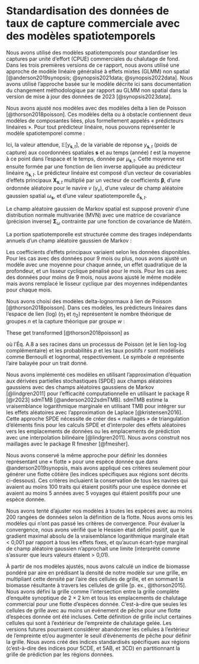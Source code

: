 # Standardisation des données de taux de capture commerciale avec des modèles spatiotemporels {#app:cpue}

Nous avons utilisé des modèles spatiotemporels pour standardiser les captures par unité d'effort (CPUE) commerciales du chalutage de fond. 
Dans les trois premières versions de ce rapport, nous avons utilisé une approche de modèle linéaire généralisé à effets mixtes (GLMM) non spatial [@anderson2019synopsis; @synopsis2021data; @synopsis2022data].
Nous avons utilisé l'approche basée sur le modèle décrite ici sans documentation du changement méthodologique par rapport au GLMM non spatial dans la version de mise à jour des données de 2023 [@synopsis2023data].

Nous avons ajusté nos modèles avec des modèles delta à lien de Poisson [@thorson2018poisson].
Ces modèles delta ou à obstacle contiennent deux modèles de composantes liées, plus formellement appelés « prédicteurs linéaires ».
Pour tout prédicteur linéaire, nous pouvons représenter le modèle spatiotemporel comme :

\begin{align}
\mathbb{E}[y_{\boldsymbol{s},t}] &= \mu_{\boldsymbol{s},t},\\
\mu_{\boldsymbol{s},t} &=
\exp \left( \eta_{\boldsymbol{s}, t} \right),\\
\eta_{\boldsymbol{s}, t} &=
\boldsymbol{X}_{\boldsymbol{s},t} \boldsymbol{\beta} +
\gamma_v +
\omega_{\boldsymbol{s}} +
\delta_{\boldsymbol{s},t}
\end{align}

Ici, la valeur attendue, $\mathbb{E}[y_{\boldsymbol{s},t}]$, de la variable de réponse
$y_{\boldsymbol{s},t}$ (poids de capture) aux coordonnées spatiales $\boldsymbol{s}$ et au temps
(année) $t$ est la moyenne à ce point dans l'espace et le temps, donnée par $\mu_{\boldsymbol{s},t}$.
Cette moyenne est ensuite formée par une fonction de lien inverse appliquée au prédicteur linéaire $\eta_{\boldsymbol{s},t}$.
Le prédicteur linéaire est composé d'un vecteur de covariables d'effets principaux $\boldsymbol{X}_{\boldsymbol{s},t}$ multiplié par un vecteur de coefficients $\boldsymbol{\beta}$,
d'une ordonnée aléatoire pour le navire $v$ ($\gamma_v$),
d'une valeur de champ aléatoire gaussien spatial $\omega_{\boldsymbol{s}}$, et
d'une valeur spatiotemporelle $\delta_{\boldsymbol{s},t}$.

<!-- and an "offset" $O_{\boldsymbol{s},t}$. -->
<!-- The offset is effectively a covariate with a coefficient fixed at 1 and allows us to control for (log) hours fished. -->

Le champ aléatoire gaussien de Markov spatial est supposé provenir d'une distribution normale multivariée (MVN) avec une matrice de covariance (précision inverse) $\boldsymbol{\Sigma}_{\omega}$ contrainte par une fonction de covariance de Matérn.

\begin{equation}
\boldsymbol{\omega} \sim \operatorname{MVNormal} (\boldsymbol{0}, \boldsymbol{\Sigma}_{\omega}).
\end{equation}

La portion spatiotemporelle est structurée comme des tirages indépendants annuels d'un champ aléatoire gaussien de Markov :

\begin{equation}
\boldsymbol{\epsilon_{t}} \sim \operatorname{MVNormal} \left(\boldsymbol{0}, \boldsymbol{\Sigma}_{\epsilon} \right).
\end{equation}

Les coefficients d'effets principaux variaient selon les données disponibles.
Pour les cas avec des données pour 9 mois ou plus, nous avons ajusté un modèle avec une moyenne pour chaque année, un effet quadratique de la profondeur, et un lisseur cyclique pénalisé pour le mois.
Pour les cas avec des données pour moins de 9 mois, nous avons ajusté le même modèle mais avons remplacé le lisseur cyclique par des moyennes indépendantes pour chaque mois.

Nous avons choisi des modèles delta-lognormaux à lien de Poisson [@thorson2018poisson].
Dans ces modèles, les prédicteurs linéaires dans l'espace de lien (log) ($\eta_1$ et $\eta_2$) représentent le nombre théorique de groupes $n$ et la capture théorique par groupe $w$ :

\begin{align}
\log (n) &= \eta_1,\\
\log (w) &= \eta_2.
\end{align}

These get transformed [@thorson2018poisson] as

\begin{align}
p &= 1 - \exp(- a \cdot n),\\
r &= \frac{n w}{p},
\end{align}

où l'Éq. A.8 a ses racines dans un processus de Poisson (et le lien log-log complémentaire) et les probabilités $p$ et les taux positifs $r$ sont modélisés comme Bernoulli et lognormal, respectivement. Le symbole $a$ représente l'aire balayée pour un trait donné.

Nous avons implémenté ces modèles en utilisant l'approximation d'équation aux dérivées partielles stochastiques (SPDE) aux champs aléatoires gaussiens avec des champs aléatoires gaussiens de Markov [@lindgren2011] pour l'efficacité computationnelle en utilisant le package R [@r2023] sdmTMB [@anderson2022sdmTMB].
sdmTMB estime la vraisemblance logarithmique marginale en utilisant TMB pour intégrer sur les effets aléatoires avec l'approximation de Laplace [@kristensen2016].
Cette approche SPDE nécessite de créer des « maillages » de triangulation d'éléments finis pour les calculs SPDE et d'interpoler des effets aléatoires vers les emplacements de données ou les emplacements de prédiction avec une interpolation bilinéaire [@lindgren2011].
Nous avons construit nos maillages avec le package R fmesher [@fmesher].

Nous avons conservé la même approche pour définir les données représentant une « flotte » pour une espèce donnée que dans @anderson2019synopsis, mais avons appliqué ces critères seulement pour générer une flotte côtière (les indices spécifiques aux régions sont décrits ci-dessous).
Ces critères incluaient la conservation de tous les navires qui
avaient au moins 100 traits qui étaient positifs pour une espèce donnée et
avaient au moins 5 années avec 5 voyages qui étaient positifs pour une espèce donnée.

Nous avons tenté d'ajuster nos modèles à toutes les espèces avec au moins 200 rangées de données selon la définition de la flotte.
Nous avons omis les modèles qui n'ont pas passé les critères de convergence. Pour évaluer la convergence, nous avons vérifié que le Hessien était défini positif, que le gradient maximal absolu de la vraisemblance logarithmique marginale était $<$ 0,001 par rapport à tous les effets fixes, et qu'aucun écart-type marginal de champ aléatoire gaussien n'approchait une limite (interprété comme s'assurer que leurs valeurs étaient $>$ 0,01).

À partir de nos modèles ajustés, nous avons calculé un indice de biomasse pondéré par aire en prédisant la densité de notre modèle sur une grille, en multipliant cette densité par l'aire des cellules de grille, et en sommant la biomasse résultante à travers les cellules de grille [p. ex., @thorson2015].
Nous avons défini la grille comme l'intersection entre la grille complète d'enquête synoptique de 2 $\times$ 2 km et tous les emplacements de chalutage commercial pour une flotte d'espèces donnée. C'est-à-dire que seules les cellules de grille avec au moins un événement de pêche pour une flotte d'espèces donnée ont été incluses.
Cette définition de grille inclut certaines cellules qui sont à l'extérieur de l'empreinte de chalutage gelée. 
Les versions futures pourraient considérer abandonner les cellules à l'extérieur de l'empreinte et/ou augmenter le seuil d'événements de pêche pour définir la grille.
Nous avons créé des indices standardisés spécifiques aux régions (c'est-à-dire des indices pour 5CDE, et 5AB, et 3CD) en partitionnant la grille de prédiction par les régions données.

\clearpage
